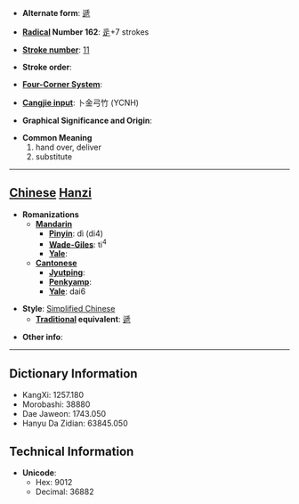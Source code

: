 
<!-- 
This page has been placed on ''Requests for Ph34rism.
This request has been subsequently carried out Ph34r themself.

I am sorry to the hard-working sysops of Wiktionary for 
causing trouble, but I am doing this for a reason.

Thank you (come again).
-->

* '''Alternate form''': [[遞]]

* '''[[Wiktionary:Chinese radical index| Radical]] Number 162''': [[Wiktionary:Chinese radical index 辵|辵]]+7 strokes

* '''[[Wiktionary:Chinese total strokes index|Stroke number]]''': [[Wiktionary:Chinese total strokes index 11|11]]

* '''Stroke order''': 

* '''[[Wiktionary:Chinese four corner index|Four-Corner System]]''': 

* '''[[Wiktionary:Chinese Cangjie index|Cangjie input]]''': 卜金弓竹 (YCNH)

* '''Graphical Significance and Origin''': 

* '''Common Meaning'''
*#hand over, deliver
*# substitute


----

== [[Chinese]] [[Hanzi]] ==

* '''Romanizations'''
** '''[[Mandarin]]'''
*** '''[[Pinyin]]''': dì (di4)
*** '''[[Wade-Giles]]''': ti<sup>4</sup>
*** '''[[Yale]]''': 
** '''[[Cantonese]]'''
*** '''[[Jyutping]]''':
*** '''[[Penkyamp]]''': 
*** '''[[Yale]]''': dai6

* '''Style''': [[Simplified Chinese]] 
** '''[[Traditional Chinese|Traditional]] equivalent''': [[遞]]

* '''Other info''': 

----

== Dictionary Information ==

* KangXi: 1257.180
* Morobashi: 38880
* Dae Jaweon: 1743.050
* Hanyu Da Zidian: 63845.050

== Technical Information ==

* '''Unicode''':
** Hex: 9012
** Decimal: 36882